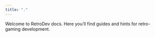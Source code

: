 ```yaml
---
title: "."
---
```


Welcome to RetroDev docs. Here you'll find guides and hints for retro-gaming development.

